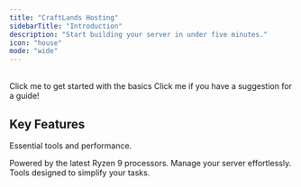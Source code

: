 ```yaml
---
title: "CraftLands Hosting"
sidebarTitle: "Introduction"
description: "Start building your server in under five minutes."
icon: "house"
mode: "wide"
---
```


<br />

<CardGroup cols="2">
  <Card title="Get Started" icon="bolt">
    Click me to get started with the basics
  </Card>

  <Card title="Suggestions" icon="sparkles" href="https://discord.gg/craftlandshost">
    Click me if you have a suggestion for a guide!
  </Card>
</CardGroup>

<br />

## Key Features

Essential tools and performance.

<CardGroup cols={3}>
  <Card title="High-Performance Hardware" icon="server" href="https://craftlands.host/#services">
    Powered by the latest Ryzen 9 processors.
  </Card>

  <Card title="Intuitive Control Panel" icon="code" href="https://craftlands.host/panel">
    Manage your server effortlessly.
  </Card>

  <Card title="Streamlined Management" icon="gear" href="https://craftlands.host/panel">
    Tools designed to simplify your tasks.
  </Card>
</CardGroup>

<br />

<br />